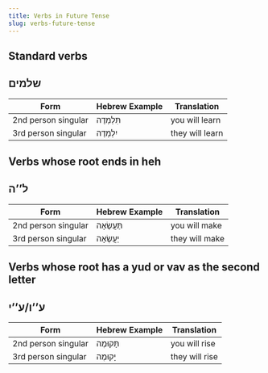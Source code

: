 ```yaml
---
title: Verbs in Future Tense
slug: verbs-future-tense
---
```

## Standard verbs
## <HB> שלמים </HB>
|Form|Hebrew Example|Translation|
|----|-------------|------------|
|2nd person singular|<HB> תִּלְמְדֶה </HB>|you will learn|
|3rd person singular|<HB> יִלְמְדֶה </HB>|they will learn|

## Verbs whose root ends in heh
## <HB> ל’’ה </HB>
|Form|Hebrew Example|Translation|
|----|-------------|------------|
|2nd person singular|<HB> תַּעֲשֶׂאָה </HB>|you will make|
|3rd person singular|<HB> יַעֲשֶׂאָה </HB>|they will make|

## Verbs whose root has a yud or vav as the second letter
## <HB> ע’’ו/ע’’י </HB>
|Form|Hebrew Example|Translation|
|----|-------------|------------|
|2nd person singular|<HB> תָּקוּמֶה </HB>|you will rise|
|3rd person singular|<HB> יָקוּמֶה </HB>|they will rise|
